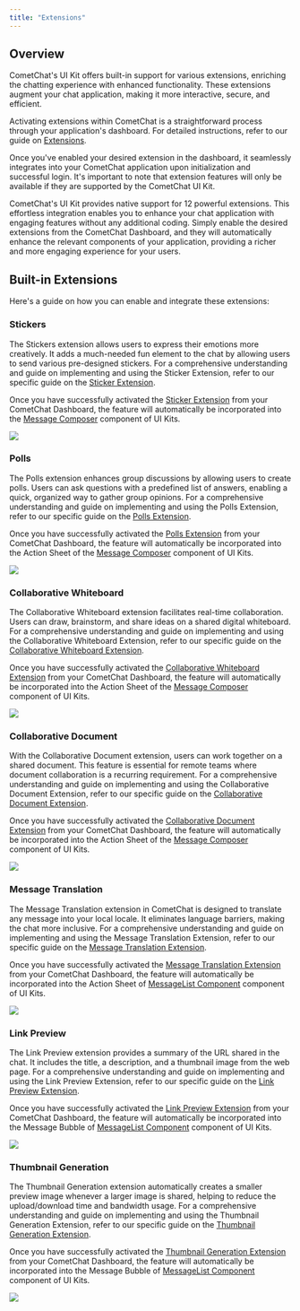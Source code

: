 ```yaml
---
title: "Extensions"
---
```




## Overview

CometChat's UI Kit offers built-in support for various extensions, enriching the chatting experience with enhanced functionality. These extensions augment your chat application, making it more interactive, secure, and efficient.

Activating extensions within CometChat is a straightforward process through your application's dashboard. For detailed instructions, refer to our guide on [Extensions](/docs/fundamentals/extensions-overview).

Once you've enabled your desired extension in the dashboard, it seamlessly integrates into your CometChat application upon initialization and successful login. It's important to note that extension features will only be available if they are supported by the CometChat UI Kit.

CometChat's UI Kit provides native support for 12 powerful extensions. This effortless integration enables you to enhance your chat application with engaging features without any additional coding. Simply enable the desired extensions from the CometChat Dashboard, and they will automatically enhance the relevant components of your application, providing a richer and more engaging experience for your users.

## Built-in Extensions

Here's a guide on how you can enable and integrate these extensions:

### Stickers

The Stickers extension allows users to express their emotions more creatively. It adds a much-needed fun element to the chat by allowing users to send various pre-designed stickers. For a comprehensive understanding and guide on implementing and using the Sticker Extension, refer to our specific guide on the [Sticker Extension](/docs/fundamentals/stickers).

Once you have successfully activated the [Sticker Extension](/docs/fundamentals/stickers) from your CometChat Dashboard, the feature will automatically be incorporated into the [Message Composer](/docs/ui-kit/react/v5/message-composer) component of UI Kits.

<Frame>
  <img src="/images/f3262629-extension_sticker_web_screens-6e10335c8a82dea2b11cc875c44b606e.png" />
</Frame>

### Polls

The Polls extension enhances group discussions by allowing users to create polls. Users can ask questions with a predefined list of answers, enabling a quick, organized way to gather group opinions. For a comprehensive understanding and guide on implementing and using the Polls Extension, refer to our specific guide on the [Polls Extension](/docs/fundamentals/polls).

Once you have successfully activated the [Polls Extension](/docs/fundamentals/polls) from your CometChat Dashboard, the feature will automatically be incorporated into the Action Sheet of the [Message Composer](/docs/ui-kit/react/v5/message-composer) component of UI Kits.

<Frame>
  <img src="/images/cc12b78b-extension_poll_web_screens-d48dc40c1a77ad81b6382607d7721b19.png" />
</Frame>

### Collaborative Whiteboard

The Collaborative Whiteboard extension facilitates real-time collaboration. Users can draw, brainstorm, and share ideas on a shared digital whiteboard. For a comprehensive understanding and guide on implementing and using the Collaborative Whiteboard Extension, refer to our specific guide on the [Collaborative Whiteboard Extension](/docs/fundamentals/collaborative-whiteboard).

Once you have successfully activated the [Collaborative Whiteboard Extension](/docs/fundamentals/collaborative-whiteboard) from your CometChat Dashboard, the feature will automatically be incorporated into the Action Sheet of the [Message Composer](/docs/ui-kit/react/v5/message-composer) component of UI Kits.

<Frame>
  <img src="/images/6baee6d6-extension_whiteboard_web_screens-5ab03b904a0a2f6550d86c701c5fcda2.png" />
</Frame>

### Collaborative Document

With the Collaborative Document extension, users can work together on a shared document. This feature is essential for remote teams where document collaboration is a recurring requirement. For a comprehensive understanding and guide on implementing and using the Collaborative Document Extension, refer to our specific guide on the [Collaborative Document Extension](/docs/fundamentals/collaborative-document).

Once you have successfully activated the [Collaborative Document Extension](/docs/fundamentals/collaborative-document) from your CometChat Dashboard, the feature will automatically be incorporated into the Action Sheet of the [Message Composer](/docs/ui-kit/react/v5/message-composer) component of UI Kits.

<Frame>
  <img src="/images/ed4f9ead-extension_collaborative_document_web_screens-b636764a036d286a66cf81bf43cadf19.png" />
</Frame>

### Message Translation

The Message Translation extension in CometChat is designed to translate any message into your local locale. It eliminates language barriers, making the chat more inclusive. For a comprehensive understanding and guide on implementing and using the Message Translation Extension, refer to our specific guide on the [Message Translation Extension](/docs/fundamentals/message-translation).

Once you have successfully activated the [Message Translation Extension](/docs/fundamentals/message-translation) from your CometChat Dashboard, the feature will automatically be incorporated into the Action Sheet of [MessageList Component](/docs/ui-kit/react/v5/message-list) component of UI Kits.

<Frame>
  <img src="/images/0baa8eed-extension_message_translation_web_screens-4e96a6b7bc989197532d49ca83f77977.png" />
</Frame>

### Link Preview

The Link Preview extension provides a summary of the URL shared in the chat. It includes the title, a description, and a thumbnail image from the web page. For a comprehensive understanding and guide on implementing and using the Link Preview Extension, refer to our specific guide on the [Link Preview Extension](/docs/fundamentals/link-preview).

Once you have successfully activated the [Link Preview Extension](/docs/fundamentals/link-preview) from your CometChat Dashboard, the feature will automatically be incorporated into the Message Bubble of [MessageList Component](/docs/ui-kit/react/v5/message-list) component of UI Kits.

<Frame>
  <img src="/images/0219d225-extension_link_preview_web_screens-3c9e0774d6a45316df0ee48ee2338c2d.png" />
</Frame>

### Thumbnail Generation

The Thumbnail Generation extension automatically creates a smaller preview image whenever a larger image is shared, helping to reduce the upload/download time and bandwidth usage. For a comprehensive understanding and guide on implementing and using the Thumbnail Generation Extension, refer to our specific guide on the [Thumbnail Generation Extension](/docs/fundamentals/thumbnail-generation).

Once you have successfully activated the [Thumbnail Generation Extension](/docs/fundamentals/thumbnail-generation) from your CometChat Dashboard, the feature will automatically be incorporated into the Message Bubble of [MessageList Component](/docs/ui-kit/react/v5/message-list) component of UI Kits.

<Frame>
  <img src="/images/382b5743-extension_thumbnail_generation_web_screens-b660bc307ecd540c0a7301e65ca0af5b.png" />
</Frame>
